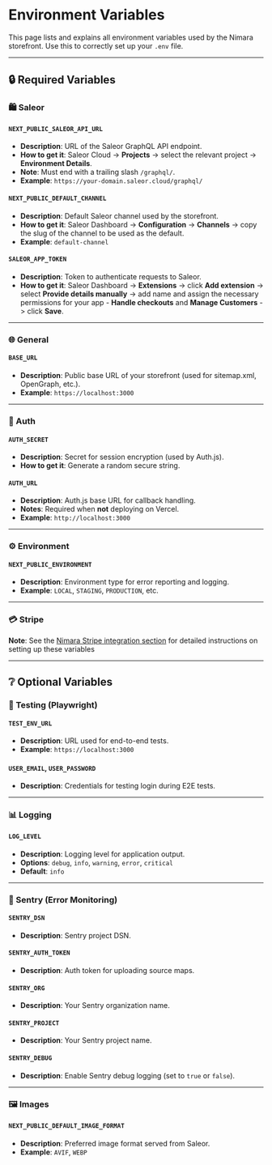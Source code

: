 # Environment Variables

This page lists and explains all environment variables used by the Nimara storefront. Use this to correctly set up your `.env` file.

---

## 🔒 Required Variables

### 🛍️ Saleor

#### `NEXT_PUBLIC_SALEOR_API_URL`

- **Description**: URL of the Saleor GraphQL API endpoint.
- **How to get it**: Saleor Cloud -> **Projects** -> select the relevant project -> **Environment Details**.
- **Note**: Must end with a trailing slash `/graphql/`.
- **Example**: `https://your-domain.saleor.cloud/graphql/`

#### `NEXT_PUBLIC_DEFAULT_CHANNEL`

- **Description**: Default Saleor channel used by the storefront.
- **How to get it**: Saleor Dashboard -> **Configuration** -> **Channels** -> copy the slug of the channel to be used as the default.
- **Example**: `default-channel`

#### `SALEOR_APP_TOKEN`

- **Description**: Token to authenticate requests to Saleor.
- **How to get it**: Saleor Dashboard → **Extensions** → click **Add extension** -> select **Provide details manually** -> add name and assign the necessary permissions for your app - **Handle checkouts** and **Manage Customers** -> click **Save**.

---

### 🌐 General

#### `BASE_URL`

- **Description**: Public base URL of your storefront (used for sitemap.xml, OpenGraph, etc.).
- **Example**: `https://localhost:3000`

---

### 🔐 Auth

#### `AUTH_SECRET`

- **Description**: Secret for session encryption (used by Auth.js).
- **How to get it**: Generate a random secure string.

#### `AUTH_URL`

- **Description**: Auth.js base URL for callback handling.
- **Notes**: Required when **not** deploying on Vercel.
- **Example**: `http://localhost:3000`

---

### ⚙️ Environment

#### `NEXT_PUBLIC_ENVIRONMENT`

- **Description**: Environment type for error reporting and logging.
- **Example**: `LOCAL`, `STAGING`, `PRODUCTION`, etc.

---

### 💳 Stripe

**Note**: See the [Nimara Stripe integration section](./stripe-integration) for detailed instructions on setting up these variables

---

## ❔ Optional Variables

### 🧪 Testing (Playwright)

#### `TEST_ENV_URL`

- **Description**: URL used for end-to-end tests.
- **Example**: `https://localhost:3000`

#### `USER_EMAIL`, `USER_PASSWORD`

- **Description**: Credentials for testing login during E2E tests.

---

### 📊 Logging

#### `LOG_LEVEL`

- **Description**: Logging level for application output.
- **Options**: `debug`, `info`, `warning`, `error`, `critical`
- **Default**: `info`

---

### 🧯 Sentry (Error Monitoring)

#### `SENTRY_DSN`

- **Description**: Sentry project DSN.

#### `SENTRY_AUTH_TOKEN`

- **Description**: Auth token for uploading source maps.

#### `SENTRY_ORG`

- **Description**: Your Sentry organization name.

#### `SENTRY_PROJECT`

- **Description**: Your Sentry project name.

#### `SENTRY_DEBUG`

- **Description**: Enable Sentry debug logging (set to `true` or `false`).

---

### 🖼️ Images

#### `NEXT_PUBLIC_DEFAULT_IMAGE_FORMAT`

- **Description**: Preferred image format served from Saleor.
- **Example**: `AVIF`, `WEBP`
